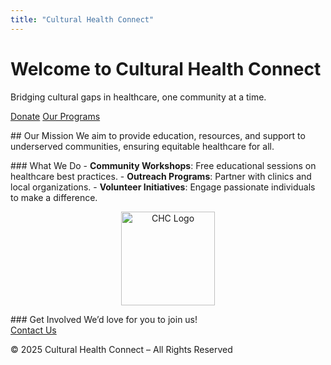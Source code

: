 ```yaml
---
title: "Cultural Health Connect"
---
```

<div class="hero">
  <h1>Welcome to Cultural Health Connect</h1>
  <p>Bridging cultural gaps in healthcare, one community at a time.</p>
  <a href="donate.qmd" class="btn">Donate</a>
  <a href="programs.qmd" class="btn">Our Programs</a>
</div>

<div class="container">
  ## Our Mission
  We aim to provide education, resources, and support to underserved communities, ensuring equitable healthcare for all.

  ### What We Do
  - **Community Workshops**: Free educational sessions on healthcare best practices.
  - **Outreach Programs**: Partner with clinics and local organizations.
  - **Volunteer Initiatives**: Engage passionate individuals to make a difference.

  <p style="text-align: center;">
    <img src="images/logo.png" alt="CHC Logo" width="150" />
  </p>

  ### Get Involved
  We’d love for you to join us! <br>
  <a href="contact.qmd" class="btn">Contact Us</a>
</div>

<footer>
  © 2025 Cultural Health Connect – All Rights Reserved
</footer>

